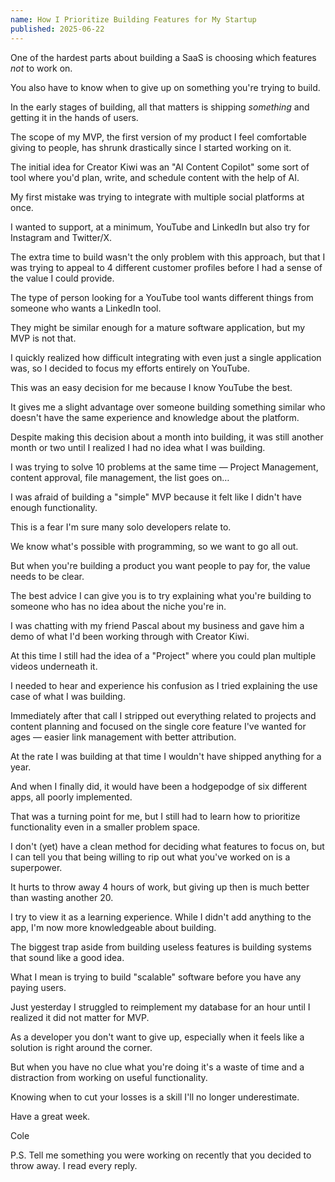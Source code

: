 ```yaml
---
name: How I Prioritize Building Features for My Startup
published: 2025-06-22
---
```


One of the hardest parts about building a SaaS is choosing which features *not* to work on.

You also have to know when to give up on something you're trying to build.

In the early stages of building, all that matters is shipping *something* and getting it in the hands of users.

The scope of my MVP, the first version of my product I feel comfortable giving to people, has shrunk drastically since I started working on it.

The initial idea for Creator Kiwi was an "AI Content Copilot"  some sort of tool where you'd plan, write, and schedule content with the help of AI.

My first mistake was trying to integrate with multiple social platforms at once.

I wanted to support, at a minimum, YouTube and LinkedIn but also try for Instagram and Twitter/X.

The extra time to build wasn't the only problem with this approach, but that I was trying to appeal to 4 different customer profiles before I had a sense of the value I could provide.

The type of person looking for a YouTube tool wants different things from someone who wants a LinkedIn tool.

They might be similar enough for a mature software application, but my MVP is not that.

I quickly realized how difficult integrating with even just a single application was, so I decided to focus my efforts entirely on YouTube.

This was an easy decision for me because I know YouTube the best.

It gives me a slight advantage over someone building something similar who doesn't have the same experience and knowledge about the platform.

Despite making this decision about a month into building, it was still another month or two until I realized I had no idea what I was building.

I was trying to solve 10 problems at the same time — Project Management, content approval, file management, the list goes on…

I was afraid of building a "simple" MVP because it felt like I didn't have enough functionality.

This is a fear I'm sure many solo developers relate to.

We know what's possible with programming, so we want to go all out.

But when you're building a product you want people to pay for, the value needs to be clear.

The best advice I can give you is to try explaining what you're building to someone who has no idea about the niche you're in.

I was chatting with my friend Pascal about my business and gave him a demo of what I'd been working through with Creator Kiwi.

At this time I still had the idea of a "Project" where you could plan multiple videos underneath it.

I needed to hear and experience his confusion as I tried explaining the use case of what I was building.

Immediately after that call I stripped out everything related to projects and content planning and focused on the single core feature I've wanted for ages — easier link management with better attribution.

At the rate I was building at that time I wouldn't have shipped anything for a year.

And when I finally did, it would have been a hodgepodge of six different apps, all poorly implemented.

That was a turning point for me, but I still had to learn how to prioritize functionality even in a smaller problem space.

I don't (yet) have a clean method for deciding what features to focus on, but I can tell you that being willing to rip out what you've worked on is a superpower.

It hurts to throw away 4 hours of work, but giving up then is much better than wasting another 20.

I try to view it as a learning experience. While I didn't add anything to the app, I'm now more knowledgeable about building.

The biggest trap aside from building useless features is building systems that sound like a good idea.

What I mean is trying to build "scalable" software before you have any paying users.

Just yesterday I struggled to reimplement my database for an hour until I realized it did not matter for MVP.

As a developer you don't want to give up, especially when it feels like a solution is right around the corner.

But when you have no clue what you're doing it's a waste of time and a distraction from working on useful functionality.

Knowing when to cut your losses is a skill I'll no longer underestimate.

Have a great week.

Cole

P.S. Tell me something you were working on recently that you decided to throw away. I read every reply.
